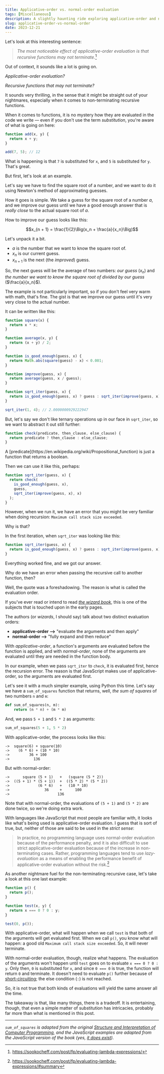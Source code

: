 ```yaml
---
title: Applicative-order vs. normal-order evaluation
tags: [Miscellaneous]
description: A slightly haunting ride exploring applicative-order and normal-order evaluation.
slug: applicative-order-vs-normal-order
date: 2023-12-21
---
```


Let's look at this interesting sentence:

> _The most noticeable effect of applicative-order evaluation is that recursive functions may not terminate._[^1]

Out of context, it sounds like a lot is going on.

_Applicative-order evaluation?_

_Recursive functions that may not terminate?_

It sounds very thrilling, in the sense that it might be straight out of your nightmares, especially when it comes to non-terminating recursive functions.

When it comes to functions, it is no mystery how they are evaluated in the code we write — even if you don't use the term _substitution_, you're aware of what is going on here:

```js
function add(x, y) { 
  return x + y; 
}

add(7, 5); // 12
```

What is happening is that `7` is substituted for `x`, and `5` is substituted for `y`. That's great.

But first, let's look at an example.

Let's say we have to find the square root of a number, and we want to do it using Newton's method of approximating guesses.

How it goes is simple. We take a guess for the square root of a number $a$, and we improve our guess until we have a good enough answer that is _really close_ to the actual square root of $a$.

How to improve our guess looks like this:

$$x_{n + 1} = \frac{1}{2}\Big(x_n + \frac{a}{x_n}\Big)$$

Let's unpack it a bit.

- $a$ is the number that we want to know the square root of.
- $x_n$ is our current guess.
- $x_{n + 1}$ is the next (the _improved_) guess.

So, the next guess will be the average of two numbers: *our guess* ($x_n$) and *the number we want to know the square root of divided by our guess* ($\frac{a}{x_n}$).

The example is not particularly important, so if you don't feel very warm with math, that's fine. The gist is that we improve our guess until it's very very close to the actual number.

It can be written like this:

```js
function square(x) {
  return x * x;
}

function average(x, y) {
  return (x + y) / 2;
}

function is_good_enough(guess, x) {
  return Math.abs(square(guess) - x) < 0.001;
}

function improve(guess, x) {
  return average(guess, x / guess);
}

function sqrt_iter(guess, x) {
  return is_good_enough(guess, x) ? guess : sqrt_iter(improve(guess, x), x);
}

sqrt_iter(1, 4); // 2.0000000929222947
```

But, let's say we don't like ternary operations up in our face in `sqrt_iter`, so we want to abstract it out still further:

```js
function check(predicate, then_clause, else_clause) {		    
  return predicate ? then_clause : else_clause;
}
```

<Note>
A [predicate](https://en.wikipedia.org/wiki/Propositional_function) is just a function that returns a boolean.
</Note>

Then we can use it like this, perhaps:

```js
function sqrt_iter(guess, x) {
  return check(
    is_good_enough(guess, x),
    guess,
    sqrt_iter(improve(guess, x), x)
  );
}
```

However, when we run it, we have an error that you might be very familiar when doing recursion: `Maximum call stack size exceeded`.

Why is that?

In the first iteration, when `sqrt_iter` was looking like this:

```js
function sqrt_iter(guess, x) {
  return is_good_enough(guess, x) ? guess : sqrt_iter(improve(guess, x), x);
}
```

Everything worked fine, and we got our answer.

Why do we have an error when passing the recursive call to another function, then?

Well, the quote was a foreshadowing. The reason is what is called the evaluation order.

If you've ever read or intend to read [_the wizard book_](https://web.mit.edu/6.001/6.037/sicp.pdf), this is one of the subjects that is touched upon in the early pages.

The authors (or _wizards_, I should say) talk about two distinct evaluation orders:

- **applicative-order -->** "evaluate the arguments and then apply"
- **normal-order -->** "fully expand and then reduce"

With _applicative-order_, a function's arguments are evaluated before the function is applied, and with _normal-order_, none of the arguments are evaluated until they are needed in the function body.

In our example, when we pass `sqrt_iter` to `check`, it is evaluated first, hence the recursion error. The reason is that JavaScript makes use of applicative-order, so the arguments are evaluated first.

Let's see it with a much simpler example, using Python this time. Let's say we have a `sum_of_squares` function that returns, well, _the sum of squares_ of two numbers `n` and `m`:

```python
def sum_of_squares(n, m):
    return (n * n) + (m * m)
```

And, we pass `5 + 1` and `5 * 2` as arguments:

```python
sum_of_squares(5 + 1, 5 * 2)
```

With applicative-order, the process looks like this:

```
->  square(6) + square(10)
->    (6 * 6) + (10 * 10)
->         36 + 100
->           136
```

But with normal-order:

```
->      square (5 + 1)   +   (square (5 * 2))
->  ((5 + 1) * (5 + 1))  +  ((5 * 2) * (5 * 2))
->             (6 * 6)   +   (10 * 10)
->                36     +      100
->                      136
```

Note that with normal-order, the evaluations of `(5 + 1)` and `(5 * 2)` are done twice, so we're doing extra work.

With languages like JavaScript that most people are familiar with, it looks like what's being used is applicative-order evaluation. I guess that is sort of true, but, neither of those are said to be used in the _strict sense_:

> In practice, no programming language uses normal-order evaluation because of the performance penalty, and it is also difficult to use strict applicative-order evaluation because of the increase in non-terminating cases. Rather, programming languages tend to use _lazy-evaluation_ as a means of enabling the performance benefit of applicative-order evaluation without the risk.[^2]

As another nightmare fuel for the non-terminating recursive case, let's take a look at this one last example:

```js
function p() { 
  return p(); 
}

function test(x, y) {
  return x === 0 ? 0 : y;
}

test(0, p());
```

With applicative-order, what will happen when we call `test` is that both of the arguments will get evaluated first. When we call `p()`, you know what will happen: a good old `Maximum call stack size exceeded`. So, it will never terminate.

With normal-order evaluation, though, realize what happens. 
The evaluation of the arguments won't happen until `test` goes on to evaluate `x === 0 ? 0 : y`. Only then, `0` is substituted for `x`, and since `0 === 0` is true, the function will return `0` and terminate. It doesn't need to evaluate `p()` further because of [short-circuiting](https://en.wikipedia.org/wiki/Short-circuit_evaluation); the else condition (`:`) is not reached.

So, it is not true that both kinds of evaluations will yield the same answer all the time. 

The takeaway is that, like many things, there is a tradeoff.
It is entertaining, though, that even a simple matter of substitution has intricacies, probably far more than what is mentioned in this post.

---

_`sum_of_squares` is adapted from the original [Structure and Interpretation of Computer Programming](https://web.mit.edu/6.001/6.037/sicp.pdf#subsection.1.1.5), and the JavaScript examples are adapted from the JavaScript version of the book (yes, [it does exist](https://sourceacademy.org/sicpjs))._

[^1]: https://sookocheff.com/post/fp/evaluating-lambda-expressions/
[^2]: https://sookocheff.com/post/fp/evaluating-lambda-expressions/#summary

